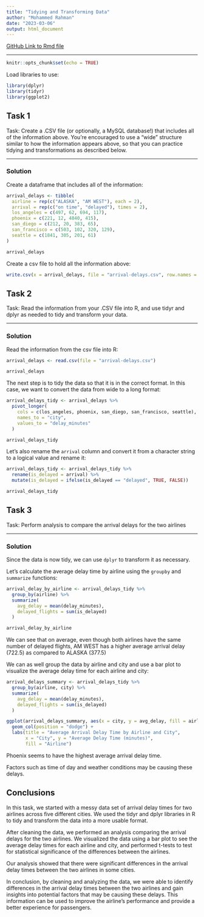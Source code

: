 ```yaml
---
title: "Tidying and Transforming Data"
author: "Mohammed Rahman"
date: "2023-03-06"
output: html_document
---
```


<!-- https://rpubs.com/mrcuny/tidying-and-transforming-data -->

[GitHub Link to Rmd file](https://github.com/mrcuny/tidying-and-transforming-data/blob/main/tidying-and-transforming-data.Rmd)

----

```r
knitr::opts_chunk$set(echo = TRUE)
```

Load libraries to use:

```r
library(dplyr)
library(tidyr)
library(ggplot2)
```

## Task 1

Task: Create a .CSV file (or optionally, a MySQL database!) that includes all of the information above.
You’re encouraged to use a “wide” structure similar to how the information appears above, so
that you can practice tidying and transformations as described below.

----

### Solution

Create a dataframe that includes all of the information:

```r
arrival_delays <- tibble(
  airline = rep(c("ALASKA", "AM WEST"), each = 2),
  arrival = rep(c("on time", "delayed"), times = 2),
  los_angeles = c(497, 62, 694, 117),
  phoenix = c(221, 12, 4840, 415),
  san_diego = c(212, 20, 383, 65),
  san_francisco = c(503, 102, 320, 129),
  seattle = c(1841, 305, 201, 61)
)

arrival_delays
```

Create a csv file to hold all the information above:

```r
write.csv(x = arrival_delays, file = "arrival-delays.csv", row.names = FALSE)
```

## Task 2

Task: Read the information from your .CSV file into R, and use tidyr and dplyr as needed to tidy
and transform your data.

----

### Solution

Read the information from the csv file into R:

```r
arrival_delays <- read.csv(file = "arrival-delays.csv")

arrival_delays
```

The next step is to tidy the data so that it is in the correct format. In this case, we want to convert the data from wide 
to a long format:

```r
arrival_delays_tidy <- arrival_delays %>%
  pivot_longer(
    cols = c(los_angeles, phoenix, san_diego, san_francisco, seattle),
    names_to = "city",
    values_to = "delay_minutes"
  )

arrival_delays_tidy
```

Let's also rename the `arrival` column and convert it from a character string to a logical value and rename it:

```r
arrival_delays_tidy <- arrival_delays_tidy %>%
  rename(is_delayed = arrival) %>%
  mutate(is_delayed = ifelse(is_delayed == "delayed", TRUE, FALSE))

arrival_delays_tidy
```

## Task 3

Task: Perform analysis to compare the arrival delays for the two airlines

----

### Solution

Since the data is now tidy, we can use `dplyr` to transform it as necessary. 

Let's calculate the average delay time by airline using the `groupby` and `summarize` functions:

```r
arrival_delay_by_airline <- arrival_delays_tidy %>%
  group_by(airline) %>%
  summarize(
    avg_delay = mean(delay_minutes),
    delayed_flights = sum(is_delayed)
  )

arrival_delay_by_airline
```

We can see that on average, even though both airlines have the same number of delayed flights, AM WEST has a higher average arrival delay (722.5) as compared to ALASKA (377.5)

We can as well group the data by airline and city and use a bar plot to visualize the average delay time for each airline and city:

```r
arrival_delays_summary <- arrival_delays_tidy %>%
  group_by(airline, city) %>%
  summarize(
    avg_delay = mean(delay_minutes),
    delayed_flights = sum(is_delayed)
  )

ggplot(arrival_delays_summary, aes(x = city, y = avg_delay, fill = airline)) +
  geom_col(position = "dodge") +
  labs(title = "Average Arrival Delay Time by Airline and City",
       x = "City", y = "Average Delay Time (minutes)",
       fill = "Airline")

```

Phoenix seems to have the highest average arrival delay time. 

Factors such as time of day and weather conditions may be causing these delays.

## Conclusions

In this task, we started with a messy data set of arrival delay times for two airlines across five different cities. We used the tidyr and dplyr libraries in R to tidy and transform the data into a more usable format.

After cleaning the data, we performed an analysis comparing the arrival delays for the two airlines. We visualized the data using a bar plot to see the average delay times for each airline and city, and performed t-tests to test for statistical significance of the differences between the airlines.

Our analysis showed that there were significant differences in the arrival delay times between the two airlines in some cities.

In conclusion, by cleaning and analyzing the data, we were able to identify differences in the arrival delay times between the two airlines and gain insights into potential factors that may be causing these delays. This information can be used to improve the airline's performance and provide a better experience for passengers.
